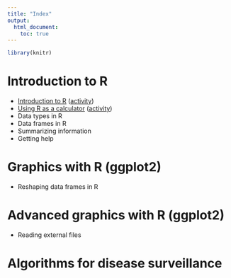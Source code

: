```yaml
---
title: "Index"
output:
  html_document:
    toc: true
---
```

<!--
%\VignetteEngine{knitr::knitr}
%\VignetteIndexEntry{Activity Index}
-->
```r
library(knitr)
```

# Introduction to R

- [Introduction to R](intro.html) ([activity](intro-activity.html))
- [Using R as a calculator](calculator.html) ([activity](calculator-activity.html))
- Data types in R
- Data frames in R
- Summarizing information
- Getting help



# Graphics with R (ggplot2)

- Reshaping data frames in R



# Advanced graphics with R (ggplot2)

- Reading external files




# Algorithms for disease surveillance
